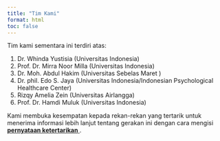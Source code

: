 ```yaml
---
title: "Tim Kami"
format: html
toc: false
---
```


Tim kami sementara ini terdiri atas:

1. Dr. Whinda Yustisia (Universitas Indonesia)
2. Prof. Dr. Mirra Noor Milla (Universitas Indonesia)
3. Dr. Moh. Abdul Hakim (Universitas Sebelas Maret )
4. Dr. phil. Edo S. Jaya (Universitas Indonesia/Indonesian Psychological Healthcare Center)
5. Rizqy Amelia Zein (Universitas Airlangga)
6. Prof. Dr. Hamdi Muluk (Universitas Indonesia)

Kami membuka kesempatan kepada rekan-rekan yang tertarik untuk menerima informasi lebih lanjut tentang gerakan ini dengan cara mengisi [**pernyataan ketertarikan** <i class="fas fa-external-link-alt"></i>](https://docs.google.com/forms/d/e/1FAIpQLSd9v1fd-wWGbLsMscCKisa67KX2tM5hzKnbpFmr2Pggi_BNVQ/viewform?usp=dialog).